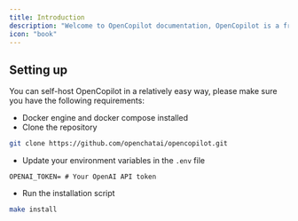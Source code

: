 ```yaml
---
title: Introduction
description: "Welcome to OpenCopilot documentation, OpenCopilot is a free and open source AI copilot for your SaaS product"
icon: "book"
---
```


## Setting up

You can self-host OpenCopilot in a relatively easy way, please make sure you have the following requirements:

- Docker engine and docker compose installed
- Clone the repository

```bash
git clone https://github.com/openchatai/opencopilot.git
```

- Update your environment variables in the `.env` file

```dotenv
OPENAI_TOKEN= # Your OpenAI API token
```

- Run the installation script

```bash
make install
```

[//]: #
[//]: # "## Make it yours"
[//]: #
[//]: # "Update your docs to your brand and add valuable content for the best user conversion."
[//]: #
[//]: # "<CardGroup cols={2}>"
[//]: # "  <Card"
[//]: # '    title="Authentication"'
[//]: # '    icon="palette"'
[//]: # '    href="https://mintlify.com/docs/settings/global"'
[//]: # "  >"
[//]: # "    Learn how to authenticate your users when the copilot is calling your APIs."
[//]: # "  </Card>"
[//]: # "  <Card"
[//]: # '    title="Local Development"'
[//]: # '    icon="code"'
[//]: # '    href="https://mintlify.com/docs/api-playground/openapi"'
[//]: # "  >"
[//]: # "    Overview on the project structure and how to run it locally."
[//]: # "  </Card>"
[//]: # "  <Card"
[//]: # '    title="Recommendations"'
[//]: # '    icon="screwdriver-wrench"'
[//]: # '    href="https://mintlify.com/docs/components/accordion"'
[//]: # "  >"
[//]: # "    Learn how to get the most out of your copilot."
[//]: # "  </Card>"
[//]: # "  <Card"
[//]: # '    title="Roadmap"'
[//]: # '    icon="stars"'
[//]: # '    href="https://mintlify.com/showcase"'
[//]: # "  >"
[//]: # "    See what's coming next."
[//]: # "  </Card>"
[//]: # "</CardGroup>"
